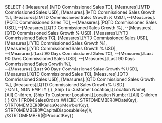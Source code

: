 ﻿SELECT
{
	[Measures].[MTD Commissioned Sales TC],
	[Measures].[MTD Commissioned Sales USD],
	[Measures].[MTD Commissioned Sales Growth %],
	[Measures].[MTD Commissioned Sales Growth % USD],
	--[Measures].[PQTD Commissioned Sales TC],
	--[Measures].[PQTD Commissioned Sales USD],
	--[Measures].[QTD Commissioned Sales Growth %],
	--[Measures].[QTD Commissioned Sales Growth % USD],
	[Measures].[YTD Commissioned Sales TC],
	[Measures].[YTD Commissioned Sales USD],
	[Measures].[YTD Commissioned Sales Growth %],	
	[Measures].[YTD Commissioned Sales Growth % USD],	
	--[Measures].[Last 90 Days Commissioned Sales TC],
	--[Measures].[Last 90 Days Commissioned Sales USD],
	--[Measures].[Last 90 Days Commissioned Sales Growth %],	
	--[Measures].[Last 90 Days Commissioned Sales Growth % USD],
	[Measures].[QTD Commissioned Sales TC],
	[Measures].[QTD Commissioned Sales USD],
	[Measures].[QTD Commissioned Sales Growth %],
	[Measures].[QTD Commissioned Sales Growth % USD]			
} ON 0,
NON EMPTY
{
	(
	[Ship To Customer Location].[Location Name].[All].Children,
	[Ship To Customer Location].[Location Number].[All].Children
	)
} ON 1
FROM 
	SalesOrders
WHERE 
(
	STRTOMEMBER(@DateKey),
	STRTOMEMBER(@SalesGeoMemberKey),  
	STRTOMEMBER(@CapitalDisposableKey)//,
	//STRTOMEMBER(@ProductKey)
)

